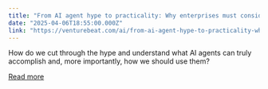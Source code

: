 ```yaml
---
title: "From AI agent hype to practicality: Why enterprises must consider fit over flash"
date: "2025-04-06T18:55:00.000Z"
link: "https://venturebeat.com/ai/from-ai-agent-hype-to-practicality-why-enterprises-must-consider-fit-over-flash/"
---
```


How do we cut through the hype and understand what AI agents can truly accomplish and, more importantly, how we should use them?

[Read more](https://venturebeat.com/ai/from-ai-agent-hype-to-practicality-why-enterprises-must-consider-fit-over-flash/)
